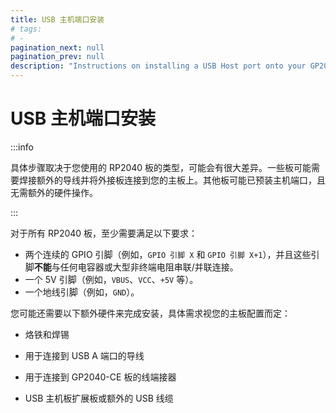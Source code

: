 ```yaml
---
title: USB 主机端口安装
# tags:
# -
pagination_next: null
pagination_prev: null
description: "Instructions on installing a USB Host port onto your GP2040-CE controllers. May require additional wiring, connectors, solder, or circuit boards."
---
```



# USB 主机端口安装

:::info

具体步骤取决于您使用的 RP2040 板的类型，可能会有很大差异。一些板可能需要焊接额外的导线并将外接板连接到您的主板上。其他板可能已预装主机端口，且无需额外的硬件操作。

:::

对于所有 RP2040 板，至少需要满足以下要求：

- 两个连续的 GPIO 引脚（例如，`GPIO 引脚 X` 和 `GPIO 引脚 X+1`），并且这些引脚**不能**与任何电容器或大型非终端电阻串联/并联连接。
- 一个 5V 引脚（例如，`VBUS`、`VCC`、`+5V` 等）。
- 一个地线引脚（例如，`GND`）。

您可能还需要以下额外硬件来完成安装，具体需求视您的主板配置而定：

- 烙铁和焊锡
- 用于连接到 USB A 端口的导线
- 用于连接到 GP2040-CE 板的线端接器
- USB 主机板扩展板或额外的 USB 线缆

  <InstallUSBHostPort />
